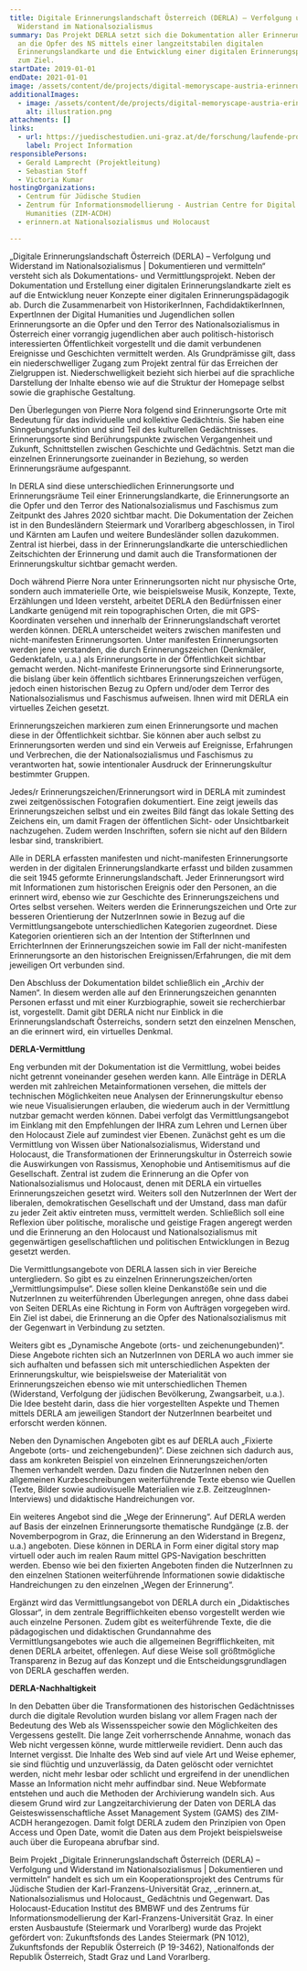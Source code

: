 ```yaml
---
title: Digitale Erinnerungslandschaft Österreich (DERLA) – Verfolgung und
  Widerstand im Nationalsozialismus
summary: Das Projekt DERLA setzt sich die Dokumentation aller Erinnerungszeichen
  an die Opfer des NS mittels einer langzeitstabilen digitalen
  Erinnerungslandkarte und die Entwicklung einer digitalen Erinnerungspädagogik
  zum Ziel.
startDate: 2019-01-01
endDate: 2021-01-01
image: /assets/content/de/projects/digital-memoryscape-austria-erinnerungslandschaft-persecution-and-resistance-during-ns-documentation/derla_neu.jpg
additionalImages:
  - image: /assets/content/de/projects/digital-memoryscape-austria-erinnerungslandschaft-persecution-and-resistance-during-ns-documentation/additionalImages/illustration.png
    alt: illustration.png
attachments: []
links:
  - url: https://juedischestudien.uni-graz.at/de/forschung/laufende-projekte/1/
    label: Project Information
responsiblePersons:
  - Gerald Lamprecht (Projektleitung)
  - Sebastian Stoff
  - Victoria Kumar
hostingOrganizations:
  - Centrum für Jüdische Studien
  - Zentrum für Informationsmodellierung - Austrian Centre for Digital
    Humanities (ZIM-ACDH)
  - erinnern.at Nationalsozialismus und Holocaust

---
```

„Digitale Erinnerungslandschaft Österreich (DERLA) – Verfolgung und Widerstand im Nationalsozialismus | Dokumentieren und vermitteln“ versteht sich als Dokumentations- und Vermittlungsprojekt. Neben der Dokumentation und Erstellung einer digitalen Erinnerungslandkarte zielt es auf die Entwicklung neuer Konzepte einer digitalen Erinnerungspädagogik ab. Durch die Zusammenarbeit von HistorikerInnen, FachdidaktikerInnen, ExpertInnen der Digital Humanities und Jugendlichen sollen Erinnerungsorte an die Opfer und den Terror des Nationalsozialismus in Österreich einer vorrangig jugendlichen aber auch politisch-historisch interessierten Öffentlichkeit vorgestellt und die damit verbundenen Ereignisse und Geschichten vermittelt werden. Als Grundprämisse gilt, dass ein niederschwelliger Zugang zum Projekt zentral für das Erreichen der Zielgruppen ist. Niederschwelligkeit bezieht sich hierbei auf die sprachliche Darstellung der Inhalte ebenso wie auf die Struktur der Homepage selbst sowie die graphische Gestaltung.

Den Überlegungen von Pierre Nora folgend sind Erinnerungsorte Orte mit Bedeutung für das individuelle und kollektive Gedächtnis. Sie haben eine Sinngebungsfunktion und sind Teil des kulturellen Gedächtnisses. Erinnerungsorte sind Berührungspunkte zwischen Vergangenheit und Zukunft, Schnittstellen zwischen Geschichte und Gedächtnis. Setzt man die einzelnen Erinnerungsorte zueinander in Beziehung, so werden Erinnerungsräume aufgespannt.

In DERLA sind diese unterschiedlichen Erinnerungsorte und Erinnerungsräume Teil einer Erinnerungslandkarte, die Erinnerungsorte an die Opfer und den Terror des Nationalsozialismus und Faschismus zum Zeitpunkt des Jahres 2020 sichtbar macht. Die Dokumentation der Zeichen ist in den Bundesländern Steiermark und Vorarlberg abgeschlossen, in Tirol und Kärnten am Laufen und weitere Bundesländer sollen dazukommen. Zentral ist hierbei, dass in der Erinnerungslandkarte die unterschiedlichen Zeitschichten der Erinnerung und damit auch die Transformationen der Erinnerungskultur sichtbar gemacht werden.

Doch während Pierre Nora unter Erinnerungsorten nicht nur physische Orte, sondern auch immaterielle Orte, wie beispielsweise Musik, Konzepte, Texte, Erzählungen und Ideen versteht, arbeitet DERLA den Bedürfnissen einer Landkarte genügend mit rein topographischen Orten, die mit GPS-Koordinaten versehen und innerhalb der Erinnerungslandschaft verortet werden können. DERLA unterscheidet weiters zwischen manifesten und nicht-manifesten Erinnerungsorten. Unter manifesten Erinnerungsorten werden jene verstanden, die durch Erinnerungszeichen (Denkmäler, Gedenktafeln, u.a.) als Erinnerungsorte in der Öffentlichkeit sichtbar gemacht werden. Nicht-manifeste Erinnerungsorte sind Erinnerungsorte, die bislang über kein öffentlich sichtbares Erinnerungszeichen verfügen, jedoch einen historischen Bezug zu Opfern und/oder dem Terror des Nationalsozialismus und Faschismus aufweisen. Ihnen wird mit DERLA ein virtuelles Zeichen gesetzt.

Erinnerungszeichen markieren zum einen Erinnerungsorte und machen diese in der Öffentlichkeit sichtbar. Sie können aber auch selbst zu Erinnerungsorten werden und sind ein Verweis auf Ereignisse, Erfahrungen und Verbrechen, die der Nationalsozialismus und Faschismus zu verantworten hat, sowie intentionaler Ausdruck der Erinnerungskultur bestimmter Gruppen.

Jedes/r Erinnerungszeichen/Erinnerungsort wird in DERLA mit zumindest zwei zeitgenössischen Fotografien dokumentiert. Eine zeigt jeweils das Erinnerungszeichen selbst und ein zweites Bild fängt das lokale Setting des Zeichens ein, um damit Fragen der öffentlichen Sicht- oder Unsichtbarkeit nachzugehen. Zudem werden Inschriften, sofern sie nicht auf den Bildern lesbar sind, transkribiert.

Alle in DERLA erfassten manifesten und nicht-manifesten Erinnerungsorte werden in der digitalen Erinnerungslandkarte erfasst und bilden zusammen die seit 1945 geformte Erinnerungslandschaft. Jeder Erinnerungsort wird mit Informationen zum historischen Ereignis oder den Personen, an die erinnert wird, ebenso wie zur Geschichte des Erinnerungszeichens und Ortes selbst versehen. Weiters werden die Erinnerungszeichen und Orte zur besseren Orientierung der NutzerInnen sowie in Bezug auf die Vermittlungsangebote unterschiedlichen Kategorien zugeordnet. Diese Kategorien orientieren sich an der Intention der StifterInnen und ErrichterInnen der Erinnerungszeichen sowie im Fall der nicht-manifesten Erinnerungsorte an den historischen Ereignissen/Erfahrungen, die mit dem jeweiligen Ort verbunden sind.

Den Abschluss der Dokumentation bildet schließlich ein „Archiv der Namen“. In diesem werden alle auf den Erinnerungszeichen genannten Personen erfasst und mit einer Kurzbiographie, soweit sie recherchierbar ist, vorgestellt. Damit gibt DERLA nicht nur Einblick in die Erinnerungslandschaft Österreichs, sondern setzt den einzelnen Menschen, an die erinnert wird, ein virtuelles Denkmal.

**DERLA-Vermittlung**

Eng verbunden mit der Dokumentation ist die Vermittlung, wobei beides nicht getrennt voneinander gesehen werden kann. Alle Einträge in DERLA werden mit zahlreichen Metainformationen versehen, die mittels der technischen Möglichkeiten neue Analysen der Erinnerungskultur ebenso wie neue Visualisierungen erlauben, die wiederum auch in der Vermittlung nutzbar gemacht werden können. Dabei verfolgt das Vermittlungsangebot im Einklang mit den Empfehlungen der IHRA zum Lehren und Lernen über den Holocaust Ziele auf zumindest vier Ebenen. Zunächst geht es um die Vermittlung von Wissen über Nationalsozialismus, Widerstand und Holocaust, die Transformationen der Erinnerungskultur in Österreich sowie die Auswirkungen von Rassismus, Xenophobie und Antisemitismus auf die Gesellschaft. Zentral ist zudem die Erinnerung an die Opfer von Nationalsozialismus und Holocaust, denen mit DERLA ein virtuelles Erinnerungszeichen gesetzt wird. Weiters soll den NutzerInnen der Wert der liberalen, demokratischen Gesellschaft und der Umstand, dass man dafür zu jeder Zeit aktiv eintreten muss, vermittelt werden. Schließlich soll eine Reflexion über politische, moralische und geistige Fragen angeregt werden und die Erinnerung an den Holocaust und Nationalsozialismus mit gegenwärtigen gesellschaftlichen und politischen Entwicklungen in Bezug gesetzt werden.

Die Vermittlungsangebote von DERLA lassen sich in vier Bereiche untergliedern. So gibt es zu einzelnen Erinnerungszeichen/orten „Vermittlungsimpulse“. Diese sollen kleine Denkanstöße sein und die NutzerInnen zu weiterführenden Überlegungen anregen, ohne dass dabei von Seiten DERLAs eine Richtung in Form von Aufträgen vorgegeben wird. Ein Ziel ist dabei, die Erinnerung an die Opfer des Nationalsozialismus mit der Gegenwart in Verbindung zu setzten.

Weiters gibt es „Dynamische Angebote (orts- und zeichenungebunden)“. Diese Angebote richten sich an NutzerInnen von DERLA wo auch immer sie sich aufhalten und befassen sich mit unterschiedlichen Aspekten der Erinnerungskultur, wie beispielsweise der Materialität von Erinnerungszeichen ebenso wie mit unterschiedlichen Themen (Widerstand, Verfolgung der jüdischen Bevölkerung, Zwangsarbeit, u.a.). Die Idee besteht darin, dass die hier vorgestellten Aspekte und Themen mittels DERLA am jeweiligen Standort der NutzerInnen bearbeitet und erforscht werden können.

Neben den Dynamischen Angeboten gibt es auf DERLA auch „Fixierte Angebote (orts- und zeichengebunden)“. Diese zeichnen sich dadurch aus, dass am konkreten Beispiel von einzelnen Erinnerungszeichen/orten Themen verhandelt werden. Dazu finden die NutzerInnen neben den allgemeinen Kurzbeschreibungen weiterführende Texte ebenso wie Quellen (Texte, Bilder sowie audiovisuelle Materialien wie z.B. ZeitzeugInnen-Interviews) und didaktische Handreichungen vor.

Ein weiteres Angebot sind die „Wege der Erinnerung“. Auf DERLA werden auf Basis der einzelnen Erinnerungsorte thematische Rundgänge (z.B. der Novemberpogrom in Graz, die Erinnerung an den Widerstand in Bregenz, u.a.) angeboten. Diese können in DERLA in Form einer digital story map virtuell oder auch im realen Raum mittel GPS-Navigation beschritten werden. Ebenso wie bei den fixierten Angeboten finden die NutzerInnen zu den einzelnen Stationen weiterführende Informationen sowie didaktische Handreichungen zu den einzelnen „Wegen der Erinnerung“.

Ergänzt wird das Vermittlungsangebot von DERLA durch ein „Didaktisches Glossar“, in dem zentrale Begrifflichkeiten ebenso vorgestellt werden wie auch einzelne Personen. Zudem gibt es weiterführende Texte, die die pädagogischen und didaktischen Grundannahme des Vermittlungsangebotes wie auch die allgemeinen Begrifflichkeiten, mit denen DERLA arbeitet, offenlegen. Auf diese Weise soll größtmögliche Transparenz in Bezug auf das Konzept und die Entscheidungsgrundlagen von DERLA geschaffen werden.

**DERLA-Nachhaltigkeit**

In den Debatten über die Transformationen des historischen Gedächtnisses durch die digitale Revolution wurden bislang vor allem Fragen nach der Bedeutung des Web als Wissensspeicher sowie den Möglichkeiten des Vergessens gestellt. Die lange Zeit vorherrschende Annahme, wonach das Web nicht vergessen könne, wurde mittlerweile revidiert. Denn auch das Internet vergisst. Die Inhalte des Web sind auf viele Art und Weise ephemer, sie sind flüchtig und unzuverlässig, da Daten gelöscht oder vernichtet werden, nicht mehr lesbar oder schlicht und ergreifend in der unendlichen Masse an Information nicht mehr auffindbar sind. Neue Webformate entstehen und auch die Methoden der Archivierung wandeln sich. Aus diesem Grund wird zur Langzeitarchivierung der Daten von DERLA das Geisteswissenschaftliche Asset Management System (GAMS) des ZIM-ACDH herangezogen. Damit folgt DERLA zudem den Prinzipien von Open Access und Open Date, womit die Daten aus dem Projekt beispielsweise auch über die Europeana abrufbar sind.

Beim Projekt „Digitale Erinnerungslandschaft Österreich (DERLA) – Verfolgung und Widerstand im Nationalsozialismus | Dokumentieren und vermitteln“ handelt es sich um ein Kooperationsprojekt des Centrums für Jüdische Studien der Karl-Franzens-Universität Graz, \_erinnern.at\_ Nationalsozialismus und Holocaust\_ Gedächtnis und Gegenwart. Das Holocaust-Education Institut des BMBWF und des Zentrums für Informationsmodellierung der Karl-Franzens-Universität Graz. In einer ersten Ausbaustufe (Steiermark und Vorarlberg) wurde das Projekt gefördert von: Zukunftsfonds des Landes Steiermark (PN 1012), Zukunftsfonds der Republik Österreich (P 19-3462), Nationalfonds der Republik Österreich, Stadt Graz und Land Vorarlberg.